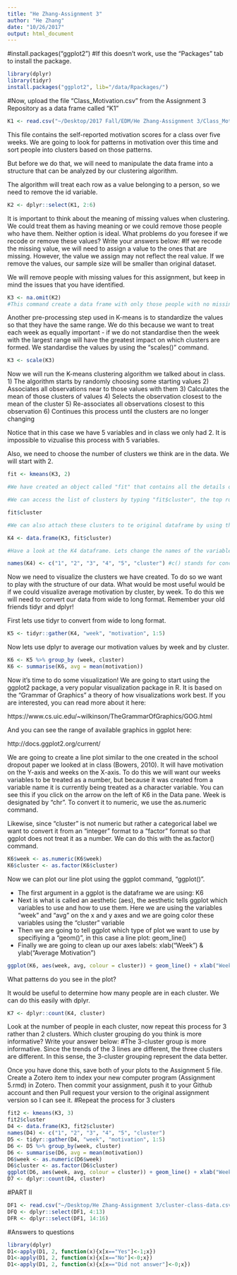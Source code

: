 ```yaml
---
title: "He Zhang-Assignment 3"
author: "He Zhang"
date: "10/26/2017"
output: html_document
---
```


#install.packages("ggplot2") #If this doesn't work, use the "Packages" tab to install the package.
```r
library(dplyr)
library(tidyr)
install.packages("ggplot2", lib="/data/Rpackages/")
```

#Now, upload the file "Class_Motivation.csv" from the Assignment 3 Repository as a data frame called "K1"
```r
K1 <- read.csv("~/Desktop/2017 Fall/EDM/He Zhang-Assignment 3/Class_Motivation.csv")
```

This file contains the self-reported motivation scores for a class over five weeks. We are going to look for patterns in motivation over this time and sort people into clusters based on those patterns.

But before we do that, we will need to manipulate the data frame into a structure that can be analyzed by our clustering algorithm.

The algorithm will treat each row as a value belonging to a person, so we need to remove the id variable.
```r
K2 <- dplyr::select(K1, 2:6)
```

It is important to think about the meaning of missing values when clustering. We could treat them as having meaning or we could remove those people who have them. Neither option is ideal. What problems do you foresee if we recode or remove these values? Write your answers below:
#If we recode the missing value, we will need to assign a value to the ones that are missing. However, the value we assign may not reflect the real value. If we remove the values, our sample size will be smaller than original dataset.

We will remove people with missing values for this assignment, but keep in mind the issues that you have identified.
```r
K3 <- na.omit(K2)
#This command create a data frame with only those people with no missing values. It "omits" all rows with missing values, also known as a "listwise deletion". EG - It runs down the list deleting rows as it goes.
```

Another pre-processing step used in K-means is to standardize the values so that they have the same range. We do this because we want to treat each week as equally important - if we do not standardise then the week with the largest range will have the greatest impact on which clusters are formed. We standardise the values by using the "scales()" command.
```r
K3 <- scale(K3)
```

Now we will run the K-means clustering algorithm we talked about in class. 
1) The algorithm starts by randomly choosing some starting values 
2) Associates all observations near to those values with them
3) Calculates the mean of those clusters of values
4) Selects the observation closest to the mean of the cluster
5) Re-associates all observations closest to this observation
6) Continues this process until the clusters are no longer changing

Notice that in this case we have 5 variables and in class we only had 2. It is impossible to vizualise this process with 5 variables.

Also, we need to choose the number of clusters we think are in the data. We will start with 2.

```r
fit <- kmeans(K3, 2) 

#We have created an object called "fit" that contains all the details of our clustering including which observations belong to each cluster.

#We can access the list of clusters by typing "fit$cluster", the top row corresponds to the original order the rows were in. Notice we have deleted some rows.

fit$cluster

#We can also attach these clusters to te original dataframe by using the "data.frame" command to create a new data frame called K4.

K4 <- data.frame(K3, fit$cluster)

#Have a look at the K4 dataframe. Lets change the names of the variables to make it more convenient with the names() command.

names(K4) <- c("1", "2", "3", "4", "5", "cluster") #c() stands for concatonate and it creates a vector of anything, in this case a vector of names.
```

Now we need to visualize the clusters we have created. To do so we want to play with the structure of our data. What would be most useful would be if we could visualize average motivation by cluster, by week. To do this we will need to convert our data from wide to long format. Remember your old friends tidyr and dplyr!

First lets use tidyr to convert from wide to long format.
```r
K5 <- tidyr::gather(K4, "week", "motivation", 1:5)
```

Now lets use dplyr to average our motivation values by week and by cluster.
```r
K6 <- K5 %>% group_by (week, cluster)
K6 <- summarise(K6, avg = mean(motivation))
```

Now it's time to do some visualization! We are going to start using the ggplot2 package, a very popular visualization package in R. It is based on the "Grammar of Graphics" a theory of how visualizations work best. If you are interested, you can read more about it here: 

https://www.cs.uic.edu/~wilkinson/TheGrammarOfGraphics/GOG.html

And you can see the range of available graphics in ggplot here:

http://docs.ggplot2.org/current/

We are going to create a line plot similar to the one created in the school dropout paper we looked at in class (Bowers, 2010). It will have motivation on the Y-axis and weeks on the X-axis. To do this we will want our weeks variables to be treated as a number, but because it was created from a variable name it is currently being treated as a character variable. You can see this if you click on the arrow on the left of K6 in the Data pane. Week is designated by "chr". To convert it to numeric, we use the as.numeric command. 

Likewise, since "cluster" is not numeric but rather a categorical label we want to convert it from an "integer" format to a "factor" format so that ggplot does not treat it as a number. We can do this with the as.factor() command.

```r
K6$week <- as.numeric(K6$week)
K6$cluster <- as.factor(K6$cluster)
```

Now we can plot our line plot using the ggplot command, "ggplot()".

- The first argument in a ggplot is the dataframe we are using: K6
- Next is what is called an aesthetic (aes), the aesthetic tells ggplot which variables to use and how to use them. Here we are using the variables "week" and "avg" on the x and y axes and we are going color these variables using the "cluster" variable
- Then we are going to tell ggplot which type of plot we want to use by specifiying a "geom()", in this case a line plot: geom_line()
- Finally we are going to clean up our axes labels: xlab("Week") & ylab("Average Motivation")

```r
ggplot(K6, aes(week, avg, colour = cluster)) + geom_line() + xlab("Week") + ylab("Average Motivation")

```

What patterns do you see in the plot?

It would be useful to determine how many people are in each cluster. We can do this easily with dplyr.
```r
K7 <- dplyr::count(K4, cluster)
```

Look at the number of people in each cluster, now repeat this process for 3 rather than 2 clusters. Which cluster grouping do you think is more informative? Write your answer below:
#The 3-cluster group is more informative. Since the trends of the 3 lines are different, the three clusters are different. In this sense, the 3-cluster grouping represent the data better. 

Once you have done this, save both of your plots to the Assignment 5 file. Create a Zotero item to index your new computer program (Assignment 5.rmd) in Zotero. Then commit your assignment, push it to your Github account and then Pull request your version to the original assignment version so I can see it.
#Repeat the process for 3 clusters
```r
fit2 <- kmeans(K3, 3) 
fit2$cluster
D4 <- data.frame(K3, fit2$cluster)
names(D4) <- c("1", "2", "3", "4", "5", "cluster")
D5 <- tidyr::gather(D4, "week", "motivation", 1:5)
D6 <- D5 %>% group_by(week, cluster)
D6 <- summarise(D6, avg = mean(motivation))
D6$week <- as.numeric(D6$week)
D6$cluster <- as.factor(D6$cluster)
ggplot(D6, aes(week, avg, colour = cluster)) + geom_line() + xlab("Week") + ylab("Average Motivation")
D7 <- dplyr::count(D4, cluster)

```

#PART II
```r
DF1 <- read.csv("~/Desktop/He Zhang-Assignment 3/cluster-class-data.csv")
DFQ <- dplyr::select(DF1, 4:13)
DFR <- dplyr::select(DF1, 14:16)
```

#Answers to questions
```r
library(dplyr)
D1<-apply(D1, 2, function(x){x[x=="Yes"]<-1;x})
D1<-apply(D1, 2, function(x){x[x=="No"]<-0;x})
D1<-apply(D1, 2, function(x){x[x=="Did not answer"]<-0;x})
```



